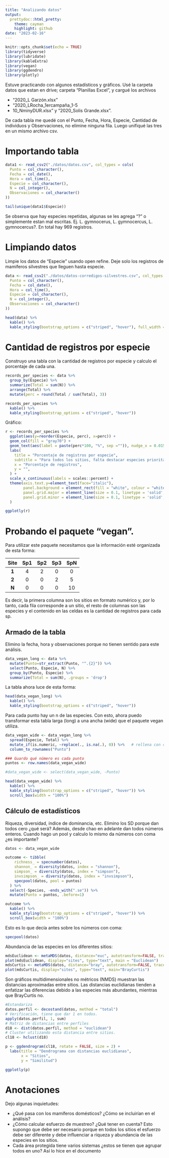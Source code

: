 ```yaml
---
title: "Analizando datos"
output:
  prettydoc::html_pretty:
    theme: cayman
    highlight: github
date: "2023-02-16"
---
```


```r
knitr::opts_chunk$set(echo = TRUE)
library(tidyverse)
library(lubridate)
library(kableExtra)
library(vegan)
library(ggdendro)
library(plotly)
```

Estuve practicando con algunos estadísticos y gráficos. Usé la carpeta datos que estan en drive; carpeta "Planillas Excel", y cargué los archivos

- "2020_L Garzón.xlsx"
- "2020_LRocha_1ercampaña_1-5
- 10_NminyDUR.xlsx" y "2020_Solis Grande.xlsx".

De cada tabla me quedé con el Punto, Fecha, Hora, Especie, Cantidad de individuos y Observaciones, no elimine ninguna fila. Luego unifiqué las tres en un mismo archivo csv.

# Importando tabla

```r
data1 <- read_csv2("./datos/datos.csv", col_types = cols(
  Punto = col_character(),
  Fecha = col_date(),
  Hora = col_time(),
  Especie = col_character(),
  N = col_integer(),
  Observaciones = col_character()
))
```

```r
tail(unique(data1$Especie))
```

Se observa que hay especies repetidas, algunas se les agrega "?" o simplemente estan mal escritas. Ej. L. gymnocerus, L. gymnocercus, L. gymnocercus?. En total hay 969 registros.

# Limpiando datos
Limpie los datos de "Especie" usando open refine. Deje solo los registros de mamiferos silvestres que lleguen hasta especie.

```r
data <- read_csv2("./datos/datos-corredigos-silvestres.csv", col_types = cols( 
  Punto = col_character(),
  Fecha = col_date(),
  Hora = col_time(),
  Especie = col_character(),
  N = col_integer(),
  Observaciones = col_character()
))
```


```r
head(data) %>% 
  kable() %>%
  kable_styling(bootstrap_options = c("striped", "hover"), full_width = F)
```

# Cantidad de registros por especie
Construyo una tabla con la cantidad de registros por especie y calculo el porcentaje de cada una.
```r
records_per_species <- data %>%
  group_by(Especie) %>% 
  summarize(Total = sum(N)) %>%
  arrange(Total) %>% 
  mutate(perc = round(Total / sum(Total), 3))
```

```r
records_per_species %>% 
  kable() %>%
  kable_styling(bootstrap_options = c("striped", "hover"))
```

Gráfico:
```r
r <- records_per_species %>% 
  ggplot(aes(y=reorder(Especie, perc), x=perc)) +
  geom_col(fill = "gray70") +
  geom_text(aes(label = paste(perc*100, "%", sep ="")), nudge_x = 0.015, size=3.2) +
  labs(
    title = "Porcentaje de registros por especie",
    subtitle = "Para todos los sitios, falta destacar especies prioritarias o estados de conservaci0n",
    x = "Porcentaje de registros",
    y = "",
  ) +
  scale_x_continuous(labels = scales::percent) +
  theme(axis.text.y=element_text(face="italic"),
        panel.background = element_rect(fill = "white", colour = "white", size = 0.5, linetype = "solid"),
        panel.grid.major = element_line(size = 0.1, linetype = 'solid', colour = "#f2f2f2"),
        panel.grid.minor = element_line(size = 0.1, linetype = 'solid', colour = "#f2f2f2")
  )

ggplotly(r)

```

# Probando el paquete "vegan".

Para utilizar este paquete necesitamos que la información esté organizada de esta forma:

| **Site** | **Sp1** | **Sp2** | **Sp3** | **SpN** |
|:--------:|:-------:|:-------:|:-------:|:-------:|
|   **1**  |    4    |    2    |    0    |    0    |
|   **2**  |    0    |    0    |    2    |    5    |
|   **N**  |    0    |    0    |    0    |    10   |

Es decir, la primera columna son los sitios en formato numérico y, por lo tanto, cada fila corresponde a un sitio, el resto de columnas son las especies y el contenido en las celdas es la cantidad de registros para cada sp.

## Armado de la tabla

Elimino la fecha, hora y observaciones porque no tienen sentido para este análisis.

```r
data_vegan_long <- data %>%
  mutate(Punto=str_extract(Punto, "^.{2}")) %>%
  select(Punto, Especie, N) %>% 
  group_by(Punto, Especie) %>% 
  summarize(Total = sum(N), .groups = 'drop')
```

La tabla ahora luce de esta forma:

```r
head(data_vegan_long) %>% 
  kable() %>%
  kable_styling(bootstrap_options = c("striped", "hover"))
```

Para cada punto hay un n de las especies. Con esto, ahora puedo transformar esta tabla larga (long) a una ancha (wide) que el paquete vegan utiliza.
```r
data_vegan_wide <- data_vegan_long %>% 
  spread(Especie, Total) %>% 
  mutate_if(is.numeric, ~replace(., is.na(.), 0)) %>%   # rellena con ceros los NA's
  column_to_rownames("Punto")

### Guardo qué número es cada punto
puntos <- row.names(data_vegan_wide)

#data_vegan_wide <- select(data_vegan_wide, -Punto)
```

```r
head(data_vegan_wide) %>% 
  kable() %>%
  kable_styling(bootstrap_options = c("striped", "hover")) %>% 
  scroll_box(width = "100%")
```

## Cálculo de estadísticos

Riqueza, diversidad, índice de dominancia, etc. Elimino los SD porque dan todos cero ¿qué será? Además, desde chao en adelante dan todos números enteros. Cuando hago un pool y calculo lo mismo da números con coma ¿es importante?
```r
datos <- data_vegan_wide

outcome <- tibble(
    richness_ = specnumber(datos),
    shannon_ = diversity(datos, index = "shannon"),
    simpson_ = diversity(datos, index = "simpson"),
    invsimpson_ = diversity(datos, index = "invsimpson"),
    specpool(datos, pool = puntos)
  ) %>% 
  select(-Species, -ends_with(".se")) %>%
  mutate(Punto = puntos, .before=1)
```

```r
outcome %>% 
  kable() %>%
  kable_styling(bootstrap_options = c("striped", "hover")) %>% 
  scroll_box(width = "100%")
```

Esto es lo que decía antes sobre los números con coma:


```r
specpool(datos)
```
Abundancia de las especies en los diferentes sitios:

```r
mdsEuclidean <- metaMDS(datos, distance="euc", autotransform=FALSE, trace=0)
plot(mdsEuclidean, display="sites", type="text", main = "Euclidean")
mdsCurtis <- metaMDS(datos, distance="bray", autotransform=FALSE, trace=0)
plot(mdsCurtis, display="sites", type="text", main="BrayCurtis")

```

Son gráficos multidimensionales no métricos (NMDS) muestran las distancias aproximadas entre sitios. Las distancias euclidianas tienden a enfatizar las diferencias debido a las especies más abundantes, mientras que BrayCurtis no.

```r
#Estandariza
datos.perfil <- decostand(datos, method = "total")
# Verificación, tiene que dar 1 en todos.
apply(datos.perfil, 1, sum)
# Matriz de distancias entre perfiles
d18 <- dist(datos.perfil, method = "euclidean")
# Cluster utilizando esta distancia entre sitios.
cl18 <- hclust(d18)

p <- ggdendrogram(cl18, rotate = FALSE, size = 2) +
  labs(title = "Dendrograma con distancias euclidianas",
       x = "Sitios",
       y = "Similitud")

ggplotly(p)

```


# Anotaciones
Dejo algunas inquietudes:

- ¿Qué pasa con los mamíferos domésticos? ¿Cómo se incluirían en el análisis?
- ¿Cómo calcular esfuerzo de muestreo? ¿Qué tener en cuenta? Esto supongo que debe ser necesario porque en todos los sitios el esfuerzo debe ser diferente y debe influenciar a riqueza y abundancia de las especies en los sitios.
- Cada área protegida tiene varios sistemas ¿estos se tienen que agrupar todos en uno? Así lo hice en el documento